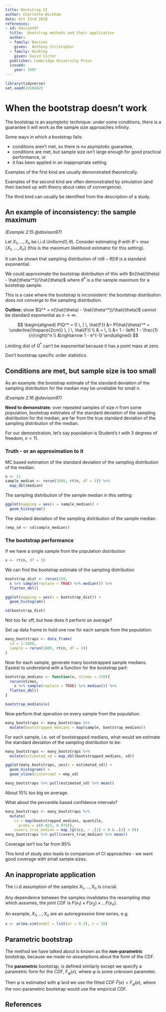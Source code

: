 ```yaml
---
title: Bootstrap II
author: Charlotte Wickham
date: Oct 23rd 2018
references:
- id: davison97
  title:  Bootstrap methods and their application
  author:
  - family: Davison
    given:  Anthony Christopher
  - family: Hinkley
    given: David Victor 
  publisher: Cambridge University Press
  issued:
    year: 1997
---
```


```r
library(tidyverse)
set.seed(1918482)
```

# When the bootstrap doesn't work

The bootstrap is an asymptotic technique: under some conditions, there is a guarantee it will work as the sample size approaches infinity.

Some ways in which a bootstrap fails:

* conditions aren't met, so there is no asymptotic guarantee,
* conditions are met, but sample size isn't large enough for good practical performance, or
* it has been applied in an inappropriate setting.

Examples of the first kind are usually demonstrated theoretically.

Examples of the second kind are often demonstrated by simulation (and then backed up with theory about rates of convergence).

The third kind can usually be identified from the description of a study.

## An example of inconsistency: the sample maximum

*(Example 2.15 @davison97)*

Let $X_1, \ldots, X_n$ be i.i.d Uniform$(0, \theta)$.  Consider estimating $\theta$ with $\hat{\theta} = \max{\{X_1, \ldots, X_n \}}$ (this is the maximum likelihood estimator for this setting).

It can be shown that sampling distribution of
$n(\theta - \hat{\theta})/\theta$ is a standard exponential.

We could approximate the bootstrap distribution of this with $n(\hat{\theta} - \hat{\theta^*})/\hat{\theta}$ where $\hat{\theta}^*$ is a the sample maximum for a bootstrap sample.

This is a case where the bootstrap is inconsistent: the bootstrap distribution does not converge to the sampling distribution.

**Outline:** show $Q^* = n(\hat{\theta} - \hat{\theta^*})/\hat{\theta}$ cannot be standard exponential as $n \rightarrow \infty$.

$$
\begin{aligned}
P(Q^* = 0 \, | \, \hat{F}) &=
P(\hat{\theta}^* = \underline{\hspace{2cm}} \, | \, \hat{F}) \\
& = \, \\
&= 1 - \left( 1 - \frac{1}{n}\right)^n  \\
&\rightarrow 1 - e^{-1} 
\end{aligned}
$$

Limiting dist of $Q^*$ can't be exponential because it has a point mass at zero.

Don't bootstrap specific order statistics.

## Conditions are met, but sample size is too small

As an example: the bootstrap estimate of the standard deviation of the sampling distribution for the median may be unreliable for small $n$.

*(Example 2.16 @davison97)*

**Need to demonstrate:** over repeated samples of size $n$ from some population, bootstrap estimates of the standard deviation of the sampling distribution for the median, are far from the true standard deviation of the sampling distribution of the median.

For our demonstration, let's say population is Student's t with 3 degrees of freedom, $n = 11$.

### Truth - or an approximation to it

MC based estimation of the standard deviation of the sampling distribution of the median:
```r
n <- 11
sample_median <- rerun(1000, rt(n, df = 3)) %>% 
  map_dbl(median) 
```

The sampling distribution of the sample median in this setting:
```r
ggplot(mapping = aes(x = sample_median)) +
  geom_histogram()
```

The standard deviation of the sampling distribution of the sample median:
```r
(emp_sd <- sd(sample_median))
```

### The bootstrap performance

If we have a single sample from the population distribution
```r
x <- rt(n, df = 3)
```

We can find the bootstrap estimate of the sampling distribution
```r
bootstrap_dist <- rerun(250, 
  x %>% sample(replace = TRUE) %>% median()) %>% 
  flatten_dbl() 

ggplot(mapping = aes(x = bootstrap_dist)) +
  geom_histogram()

sd(bootstrap_dist)
```

Not too far off, but how does it perform on average?

Set up data frame to hold one row for each sample from the population:
```r
many_bootstraps <- data_frame(
  id = 1:1000, 
  sample = rerun(1000, rt(n, df = 3))
)
```

Now for each sample, generate many bootstrapped sample medians. Easiest to understand with a function for the bootstrap part:
```r
bootstrap_medians <- function(x, ntimes = 250){
  rerun(ntimes,
    x %>% sample(replace = TRUE) %>% median()) %>% 
  flatten_dbl()
}
```

```r
bootstrap_medians(x)
```

Now perform that operation on every sample from the population:
```r
many_bootstraps <- many_bootstraps %>% 
  mutate(bootstrapped_medians = map(sample, bootstrap_medians))
```

For each sample, i.e. set of bootstrapped medians, what would we estimate the standard deviation of the sampling distribution to be:
```r
many_bootstraps <- many_bootstraps %>% 
  mutate(estimated_sd = map_dbl(bootstrapped_medians, sd))

ggplot(many_bootstraps, aes(x = estimated_sd)) + 
  geom_histogram() +
  geom_vline(xintercept = emp_sd)

many_bootstraps %>% pull(estimated_sd) %>% mean()
```
About 10% too big on average.

What about the percentile based confidence intervals?
```r
many_bootstraps <- many_bootstraps %>% 
  mutate(
    ci = map(bootstrapped_medians, quantile, 
      probs = c(0.025, 0.975)),
    covers_true_median = map_lgl(ci, ~ .[1] < 0 & .[2] > 0))
many_bootstraps %>% pull(covers_true_median) %>% mean()
```
Coverage isn't too far from 95%

This kind of study also leads to comparison of CI approaches - we want good coverage with small sample sizes.

## An inappropriate application

The i.i.d assumption of the samples $X_1, \ldots, X_n$ is crucial.

Any dependence between the samples invalidates the resampling step which assumes, the joint CDF is $F(x_1) \times F(x_2) \times \ldots F(x_n)$.  

An example, $X_1, \ldots, X_n$ are an autoregressive time series, e.g.
```r
x <- arima.sim(model = list(ar = 0.5), n = 50)
```


## Parametric bootstrap

The method we have talked about is known as the **non-parametric** bootstrap, because we made no assumptions about the form of the CDF.

The **parametric** bootstrap, is defined similarly except we specify a parametric form for the CDF,  $F_\varphi(x)$, where $\varphi$ is some unknown parameter.

Then $\varphi$ is estimated with $\hat{\varphi}$ and we use the fitted CDF $\hat{F}(x) = F_{\hat{\varphi}}(x)$, where the non-parametric bootstrap would use the empirical CDF.

## References